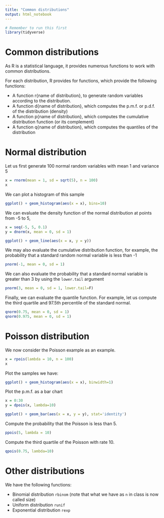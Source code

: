 ```yaml
---
title: "Common distributions"
output: html_notebook
---
```


```r
# Remember to run this first
library(tidyverse)
```


# Common distributions

As R is a statistical language, it provides numerous functions to work
with common distributions.

For each distribution, R provides for functions, which provide the following
functions:

- A function r{name of distribution}, to generate random variables according
to the distribution.
- A function d{name of distribution}, which computes the p.m.f. or p.d.f.
of the distribution (density)
- A function p{name of distribution}, which computes the cumulative distribution
function (or its complement)
- A function q{name of distribution}, which computes the quantiles of the
distribution


# Normal distribution
Let us first generate 100 normal random variables with mean 1 and variance 5
```r
x = rnorm(mean = 1, sd = sqrt(5), n = 100)
x
```

We can plot a histogram of this sample
```r
ggplot() + geom_histogram(aes(x = x), bins=10)
```

We can evaluate the density function of the normal distribution
at points from -5 to 5,
```r
x = seq(-5, 5, 0.1)
y = dnorm(x, mean = 0, sd = 1)

ggplot() + geom_line(aes(x = x, y = y))
```

We may also evaluate the cumulative distribution function, for example, the probability
that a standard random normal variable is less than -1
```r
pnorm(-1, mean = 0, sd = 1)
```
We can also evaluate the probability that a standard normal variable is greater than 3
by using the `lower.tail` argument
```r
pnorm(3, mean = 0, sd = 1, lower.tail=F)
```

Finally, we can evaluate the quantile function. For example, let us compute the third
quartile and 97.5th percentile of the standard normal.
```r
qnorm(0.75, mean = 0, sd = 1)
qnorm(0.975, mean = 0, sd = 1)
```

# Poisson distribution

We now consider the Poisson example as an example.
```r
x = rpois(lambda = 10, n = 100)
x
```

Plot the samples we have:
```r
ggplot() + geom_histogram(aes(x = x), binwidth=1)
```

Plot the p.m.f. as a bar chart
```r
x = 0:30
y = dpois(x, lambda=10)

ggplot() + geom_bar(aes(x = x, y = y), stat='identity')
```

Compute the probability that the Poisson is less than 5.
```r
ppois(5, lambda = 10)
```
Compute the third quartile of the Poisson with rate 10.
```r
qpois(0.75, lambda=10)
```

# Other distributions

We have the following functions:

- Binomial distribution `rbinom` (note that what we have as `n` in class
is now called size)
- Uniform distribution `runif`
- Exponential distribution `rexp`

